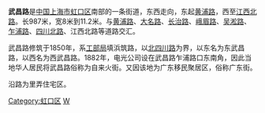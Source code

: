 '''武昌路'''是[[中国|中国]][[上海市|上海市]][[虹口区|虹口区]]南部的一条街道，东西走向，东起[[黄浦路_(上海)|黄浦路]]，西至[[江西北路|江西北路]]。长987米，宽8米到11.2米。与[[黄浦路_(上海)|黄浦路]]、[[大名路_(上海)|大名路]]、[[长治路_(上海)|长治路]]、[[峨眉路|峨眉路]]、[[吴淞路_(上海)|吴淞路]]、[[乍浦路_(上海)|乍浦路]]、[[四川北路|四川北路]]、江西北路等道路交汇。

武昌路修筑于1850年，系[[工部局|工部局]]填浜筑路，以[[北四川路|北四川路]]为界，以东名为东武昌路，以西名为西武昌路。1882年，电光公司设在武昌路乍浦路口东南角，因此当地华人居民将武昌路俗称为自来火街。又因该地为广东移民聚居区，俗称广东街。

沿路为里弄住宅区。

{{SH-stub}}


[[Category:虹口区|Category:虹口区]]
[[Category:上海道路|W]]